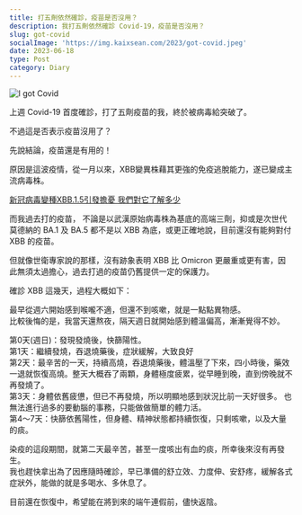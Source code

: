 ```yaml
---
title: 打五劑依然確診，疫苗是否沒用？
description: 我打五劑依然確診 Covid-19，疫苗是否沒用？
slug: got-covid
socialImage: 'https://img.kaixsean.com/2023/got-covid.jpeg'
date: 2023-06-18
type: Post
category: Diary
---
```


![I got Covid](https://storage.googleapis.com/img.kaixsean.com/2023/got-covid.jpeg)

上週 Covid-19 首度確診，打了五劑疫苗的我，終於被病毒給突破了。

不過這是否表示疫苗沒用了？

先說結論，疫苗還是有用的！

原因是這波疫情，從一月以來，XBB變異株藉其更強的免疫逃脫能力，遂已變成主流病毒株。

[新冠病毒變種XBB.1.5引發擔憂 我們對它了解多少](https://www.bbc.com/zhongwen/trad/science-64172149)

而我過去打的疫苗，
不論是以武漢原始病毒株為基底的高端三劑，抑或是次世代莫德納的 BA.1 及 BA.5 都不是以 XBB 為底，或更正確地說，目前還沒有能夠對付 XBB 的疫苗。

但就像世衛專家說的那樣，沒有跡象表明 XBB 比 Omicron 更嚴重或更有害，因此無須太過擔心，過去打過的疫苗仍舊提供一定的保護力。

確診 XBB 這幾天，過程大概如下：

最早從週六開始感到喉嚨不適，但還不到咳嗽，就是一點點異物感。  
比較後悔的是，我當天還熬夜，隔天週日就開始感到體溫偏高，漸漸覺得不妙。

第0天(週日)：發現發燒後，快篩陽性。  
第1天：繼續發燒，吞退燒藥後，症狀緩解，大致良好  
第2天：最辛苦的一天，持續高燒，吞退燒藥後，體溫壓了下來，四小時後，藥效一退就恢復高燒。整天大概吞了兩顆，身體極度疲累，從早睡到晚，直到傍晚就不再發燒了。  
第3天：身體依舊疲憊，但已不再發燒，所以明顯地感到狀況比前一天好很多。 也無法進行過多的要動腦的事務，只能做做簡單的體力活。  
第4～7天：快篩依舊陽性，但身體、精神狀態都持續恢復，只剩咳嗽，以及大量的痰。

染疫的這段期間，就第二天最辛苦，甚至一度咳出有血的痰，所幸後來沒有再發生。  
我也趕快拿出為了因應隨時確診，早已準備的舒立效、力度伸、安舒疼，緩解各式症狀外，能做的就是多喝水、多休息了。

目前還在恢復中，希望能在將到來的端午連假前，儘快返陰。